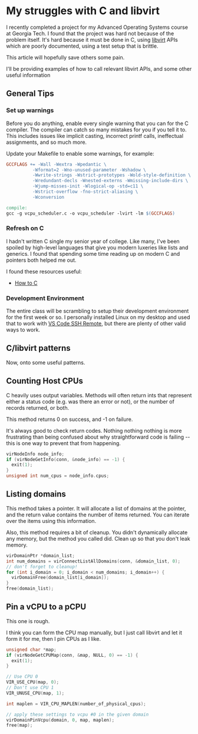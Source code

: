 # My struggles with C and libvirt

I recently completed a project for my Advanced Operating Systems course at Georgia Tech. I found that the project was hard not because of the problem itself. It's hard because it must be done in C, using [libvirt](https://libvirt.org/) APIs which are poorly documented, using a test setup that is brittle.

This article will hopefully save others some pain.

I'll be providing examples of how to call relevant libvirt APIs, and some other useful information

## General Tips

### Set up warnings

Before you do anything, enable every single warning that you can for the C compiler. The compiler can catch so many mistakes for you if you tell it to. This includes issues like implicit casting, incorrect printf calls, ineffectual assignments, and so much more.

Update your Makefile to enable some warnings, for example:

```makefile
GCCFLAGS += -Wall -Wextra -Wpedantic \
          -Wformat=2 -Wno-unused-parameter -Wshadow \
          -Wwrite-strings -Wstrict-prototypes -Wold-style-definition \
          -Wredundant-decls -Wnested-externs -Wmissing-include-dirs \
		  -Wjump-misses-init -Wlogical-op -std=c11 \
		  -Wstrict-overflow -fno-strict-aliasing \
		  -Wconversion

compile:
gcc -g vcpu_scheduler.c -o vcpu_scheduler -lvirt -lm $(GCCFLAGS)
```

### Refresh on C

I hadn't written C single my senior year of college. Like many, I've been spoiled by high-level languages that give you modern luxeries like lists and generics. I found that spending some time reading up on modern C and pointers both helped me out.

I found these resources useful:

- [How to C](https://matt.sh/howto-c)

### Development Environment

The entire class will be scrambling to setup their development environment for the first week or so. I personally installed Linux on my desktop and used that to work with [VS Code SSH Remote](https://code.visualstudio.com/docs/remote/ssh), but there are plenty of other valid ways to work.

## C/libvirt patterns

Now, onto some useful patterns.

## Counting Host CPUs

C heavily uses output variables. Methods will often return ints that represent either a status code (e.g. was there an error or not), or the number of records returned, or both.

This method returns 0 on success, and -1 on failure.

It's always good to check return codes. Nothing nothing nothing is more frustrating than being confused about why straightforward code is failing -- this is one way to prevent that from happening.

```c
virNodeInfo node_info;
if (virNodeGetInfo(conn, &node_info) == -1) {
  exit(1);
}
unsigned int num_cpus = node_info.cpus;
```

## Listing domains

This method takes a pointer. It will allocate a list of domains at the pointer, and the return value contains the number of items returned. You can iterate over the items using this information.

Also, this method requires a bit of cleanup. You didn't dynamically allocate any memory, but the method you called did. Clean up so that you don't leak memory.

```c
virDomainPtr *domain_list;
int num_domains = virConnectListAllDomains(conn, &domain_list, 0);
// don't forget to cleanup!
for (int i_domain = 0; i_domain < num_domains; i_domain++) {
  virDomainFree(domain_list[i_domain]);
}
free(domain_list);
```

## Pin a vCPU to a pCPU

This one is rough.

I think you can form the CPU map manually, but I just call libvirt and let it form it for me, then I pin CPUs as I like.

```c
unsigned char *map;
if (virNodeGetCPUMap(conn, &map, NULL, 0) == -1) {
  exit(1);
}

// Use CPU 0
VIR_USE_CPU(map, 0);
// Don't use CPU 1
VIR_UNUSE_CPU(map, 1);

int maplen = VIR_CPU_MAPLEN(number_of_physical_cpus);

// apply these settings to vcpu #0 in the given domain
virDomainPinVcpu(domain, 0, map, maplen);
free(map);
```

